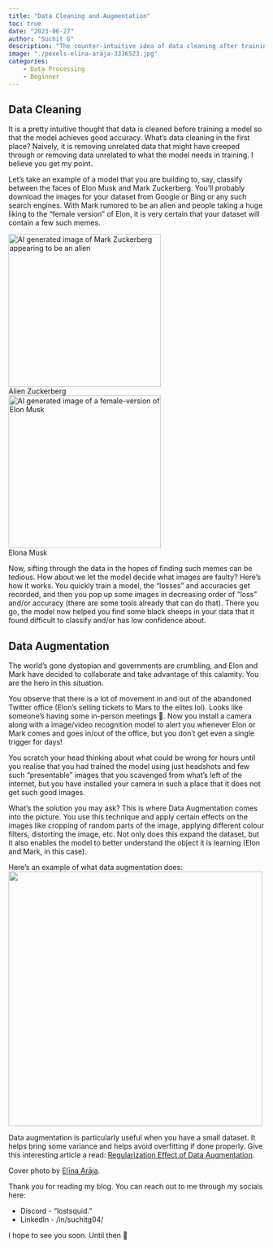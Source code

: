 ```yaml
---
title: "Data Cleaning and Augmentation"
toc: true
date: "2023-06-27"
author: "Suchit G"
description: "The counter-intuitive idea of data cleaning after training a model and creating data by ourselves."
image: "./pexels-elīna-arāja-3336523.jpg"
categories:
    - Data Processing
    - Beginner
---
```


## Data Cleaning

It is a pretty intuitive thought that data is cleaned before training a model so that the model achieves good accuracy. What's data cleaning in the first place? Naively, it is removing unrelated data that might have creeped through or removing data unrelated to what the model needs in training. I believe you get my point.

Let's take an example of a model that you are building to, say, classify between the faces of Elon Musk and Mark Zuckerberg. You'll probably download the images for your dataset from Google or Bing or any such search engines. With Mark rumored to be an alien and people taking a huge liking to the "female version" of Elon, it is very certain that your dataset will contain a few such memes.

<img src="./mark-alien.jpg" alt="AI generated image of Mark Zuckerberg appearing to be an alien" width="300"/>
<figcaption>Alien Zuckerberg</figcaption>

<img src="./elon-female.png" alt="AI generated image of a female-version of Elon Musk" width="300"/>
<figcaption>Elona Musk</figcaption>

Now, sifting through the data in the hopes of finding such memes can be tedious. How about we let the model decide what images are faulty? Here's how it works. You quickly train a model, the "losses" and accuracies get recorded, and then you pop up some images in decreasing order of "loss" and/or accuracy (there are some tools already that can do that). There you go, the model now helped you find some black sheeps in your data that it found difficult to classify and/or has low confidence about.

## Data Augmentation

The world's gone dystopian and governments are crumbling, and Elon and Mark have decided to collaborate and take advantage of this calamity. You are the hero in this situation.

You observe that there is a lot of movement in and out of the abandoned Twitter office (Elon's selling tickets to Mars to the elites lol). Looks like someone's having some in-person meetings 🤨. Now you install a camera along with a image/video recognition model to alert you whenever Elon or Mark comes and goes in/out of the office, but you don't get even a single trigger for days!

You scratch your head thinking about what could be wrong for hours until you realise that you had trained the model using just headshots and few such "presentable" images that you scavenged from what's left of the internet, but you have installed your camera in such a place that it does not get such good images.

What's the solution you may ask? This is where Data Augmentation comes into the picture. You use this technique and apply certain effects on the images like cropping of random parts of the image, applying different colour filters, distorting the image, etc. Not only does this expand the dataset, but it also enables the model to better understand the object it is learning (Elon and Mark, in this case).

Here's an example of what data augmentation does: <img src="./data-aug.png" width="500"/>

Data augmentation is particularly useful when you have a small dataset. It helps bring some variance and helps avoid overfitting if done properly. Give this interesting article a read: [Regularization Effect of Data Augmentation](https://towardsdatascience.com/balancing-the-regularization-effect-of-data-augmentation-eb551be48374).

Cover photo by [Elīna Arāja](https://www.pexels.com/photo/black-and-white-collage-of-eyes-3336523/).

Thank you for reading my blog. You can reach out to me through my socials here:

- Discord - "lostsquid."
- LinkedIn - /in/suchitg04/

I hope to see you soon. Until then 👋